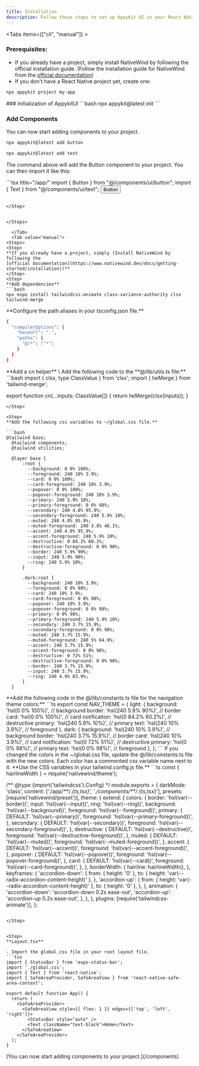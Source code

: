 ```yaml
---
title: Installation
description: Follow these steps to set up AppyKit UI in your React Native project.
---
```



<Tabs items={["cli", "manual"]} >

<Tab value="cli">


<Steps>
<Step>

### Prerequisites:
- If you already have a project, simply install NativeWind by following the official installation guide.
(Follow the installation guide for NativeWind from the [official documentation](https://www.nativewind.dev/docs/getting-started/installation))
- If you don’t have a React Native project yet, create one:
```bash
npx appykit project my-app
```

</Step>
<Step>
### Initialization of AppykitUI
```bash
npx appykit@latest init
```
</Step>

<Step>

### Add Components
You can now start adding components to your project.

```bash
npx appykit@latest add button
```
```bash
npx appykit@latest add text
```
The command above will add the Button component to your project. You can then import it like this:

</Step>

<Step>
```tsx title="/app/"
import { Button } from "@/components/ui/button";
import { Text } from "@/components/ui/text";

<Button>
  <Text>Button</Text>
</Button>

```

</Step>


</Steps>

  </Tab>
  <Tab value="manual">
<Steps>
<Step>
**If you already have a project, simply (Install NativeWind by following the 
[official documentation](https://www.nativewind.dev/docs/getting-started/installation))**
</Step>
<Step>
**Add dependencies**
```bash
npx expo install tailwindcss-animate class-variance-authority clsx tailwind-merge
```
</Step>

<Step>
**Configure the path aliases in your tsconfig.json file.**

```bash
{
  "compilerOptions": {
    "baseUrl": ".",
    "paths": {
      "@/*": ["*"]
    }
  }
}
```

</Step>

<Step>
**Add a cn helper** \
Add the following code to the **@/lib/utils.ts file:**
```bash
import { clsx, type ClassValue } from 'clsx';
import { twMerge } from 'tailwind-merge';

export function cn(...inputs: ClassValue[]) {
  return twMerge(clsx(inputs));
}
```
</Step>

<Step>
**Add the following css variables to ~/global.css file.**

```bash
@tailwind base;
  @tailwind components;
  @tailwind utilities;

  @layer base {
      :root {
        --background: 0 0% 100%;
        --foreground: 240 10% 3.9%;
        --card: 0 0% 100%;
        --card-foreground: 240 10% 3.9%;
        --popover: 0 0% 100%;
        --popover-foreground: 240 10% 3.9%;
        --primary: 240 5.9% 10%;
        --primary-foreground: 0 0% 98%;
        --secondary: 240 4.8% 95.9%;
        --secondary-foreground: 240 5.9% 10%;
        --muted: 240 4.8% 95.9%;
        --muted-foreground: 240 3.8% 46.1%;
        --accent: 240 4.8% 95.9%;
        --accent-foreground: 240 5.9% 10%;
        --destructive: 0 84.2% 60.2%;
        --destructive-foreground: 0 0% 98%;
        --border: 240 5.9% 90%;
        --input: 240 5.9% 90%;
        --ring: 240 5.9% 10%;
      }

      .dark:root {
        --background: 240 10% 3.9%;
        --foreground: 0 0% 98%;
        --card: 240 10% 3.9%;
        --card-foreground: 0 0% 98%;
        --popover: 240 10% 3.9%;
        --popover-foreground: 0 0% 98%;
        --primary: 0 0% 98%;
        --primary-foreground: 240 5.9% 10%;
        --secondary: 240 3.7% 15.9%;
        --secondary-foreground: 0 0% 98%;
        --muted: 240 3.7% 15.9%;
        --muted-foreground: 240 5% 64.9%;
        --accent: 240 3.7% 15.9%;
        --accent-foreground: 0 0% 98%;
        --destructive: 0 72% 51%;
        --destructive-foreground: 0 0% 98%;
        --border: 240 3.7% 15.9%;
        --input: 240 3.7% 15.9%;
        --ring: 240 4.9% 83.9%;
      }
  }
```

</Step>

<Step>
**Add the following code in the @/lib/constants.ts file for the navigation theme colors:**
```ts
export const NAV_THEME = {
    light: {
      background: 'hsl(0 0% 100%)', // background
      border: 'hsl(240 5.9% 90%)', // border
      card: 'hsl(0 0% 100%)', // card
      notification: 'hsl(0 84.2% 60.2%)', // destructive
      primary: 'hsl(240 5.9% 10%)', // primary
      text: 'hsl(240 10% 3.9%)', // foreground
    },
    dark: {
      background: 'hsl(240 10% 3.9%)', // background
      border: 'hsl(240 3.7% 15.9%)', // border
      card: 'hsl(240 10% 3.9%)', // card
      notification: 'hsl(0 72% 51%)', // destructive
      primary: 'hsl(0 0% 98%)', // primary
      text: 'hsl(0 0% 98%)', // foreground
    },
  };
  ```
  If you changed the colors in the ~/global.css file, update the @/lib/constants.ts file with the new colors. Each color has a commented css variable name next to it.
  </Step>

<Step>
**Use the CSS variables in your tailwind.config.js file.**
```ts
const { hairlineWidth } = require('nativewind/theme');

/** @type {import('tailwindcss').Config} \*/
module.exports = {
darkMode: 'class',
content: ['./app/**/_.{ts,tsx}', './components/\*\*/_.{ts,tsx}'],
presets: [require('nativewind/preset')],
theme: {
extend: {
colors: {
border: 'hsl(var(--border))',
input: 'hsl(var(--input))',
ring: 'hsl(var(--ring))',
background: 'hsl(var(--background))',
foreground: 'hsl(var(--foreground))',
primary: {
DEFAULT: 'hsl(var(--primary))',
foreground: 'hsl(var(--primary-foreground))',
},
secondary: {
DEFAULT: 'hsl(var(--secondary))',
foreground: 'hsl(var(--secondary-foreground))',
},
destructive: {
DEFAULT: 'hsl(var(--destructive))',
foreground: 'hsl(var(--destructive-foreground))',
},
muted: {
DEFAULT: 'hsl(var(--muted))',
foreground: 'hsl(var(--muted-foreground))',
},
accent: {
DEFAULT: 'hsl(var(--accent))',
foreground: 'hsl(var(--accent-foreground))',
},
popover: {
DEFAULT: 'hsl(var(--popover))',
foreground: 'hsl(var(--popover-foreground))',
},
card: {
DEFAULT: 'hsl(var(--card))',
foreground: 'hsl(var(--card-foreground))',
},
},
borderWidth: {
hairline: hairlineWidth(),
},
keyframes: {
'accordion-down': {
from: { height: '0' },
to: { height: 'var(--radix-accordion-content-height)' },
},
'accordion-up': {
from: { height: 'var(--radix-accordion-content-height)' },
to: { height: '0' },
},
},
animation: {
'accordion-down': 'accordion-down 0.2s ease-out',
'accordion-up': 'accordion-up 0.2s ease-out',
},
},
},
plugins: [require('tailwindcss-animate')],
};

````

</Step>


<Step>
**Layout.tsx**

- Import the global.css file in your root layout file.
```tsx
import { StatusBar } from 'expo-status-bar';
import './global.css';
import { Text } from 'react-native';
import { SafeAreaProvider, SafeAreaView } from 'react-native-safe-area-context';

export default function App() {
  return (
    <SafeAreaProvider>
      <SafeAreaView style={{ flex: 1 }} edges={['top', 'left', 'right']}>
        <StatusBar style="auto" />
        <Text className="text-black">Home</Text>
      </SafeAreaView>
    </SafeAreaProvider>
  );
}

````

</Step>

<Step>
 [You can now start adding components to your project.](/components)

</Step>
</Steps>

  </Tab>
</Tabs>
